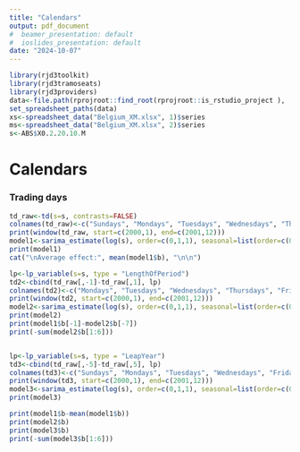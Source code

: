```yaml
---
title: "Calendars"
output: pdf_document
#  beamer_presentation: default
#  ioslides_presentation: default
date: "2024-10-07"
---
```

```r
library(rjd3toolkit)
library(rjd3tramoseats)
library(rjd3providers)
data<-file.path(rprojroot::find_root(rprojroot::is_rstudio_project ), 'Data')
set_spreadsheet_paths(data)
xs<-spreadsheet_data("Belgium_XM.xlsx", 1)$series
ms<-spreadsheet_data("Belgium_XM.xlsx", 2)$series
s<-ABS$X0.2.20.10.M
```

# Calendars

### Trading days

```r
td_raw<-td(s=s, contrasts=FALSE)
colnames(td_raw)<-c("Sundays", "Mondays", "Tuesdays", "Wednesdays", "Thursdays", "Fridays", "Saturdays")
print(window(td_raw, start=c(2000,1), end=c(2001,12)))
model1<-sarima_estimate(log(s), order=c(0,1,1), seasonal=list(order=c(0,1,1), period=12), xreg = td_raw)
print(model1)
cat("\nAverage effect:", mean(model1$b), "\n\n")

lp<-lp_variable(s=s, type = "LengthOfPeriod")
td2<-cbind(td_raw[,-1]-td_raw[,1], lp)
colnames(td2)<-c("Mondays", "Tuesdays", "Wednesdays", "Thursdays", "Fridays", "Saturdays", "lp")
print(window(td2, start=c(2000,1), end=c(2001,12)))
model2<-sarima_estimate(log(s), order=c(0,1,1), seasonal=list(order=c(0,1,1), period=12), xreg = td2)
print(model2)
print(model1$b[-1]-model2$b[-7])
print(-sum(model2$b[1:6]))


lp<-lp_variable(s=s, type = "LeapYear")
td3<-cbind(td_raw[,-5]-td_raw[,5], lp)
colnames(td3)<-c("Sundays", "Mondays", "Tuesdays", "Wednesdays", "Fridays", "Saturdays", "lp")
print(window(td3, start=c(2000,1), end=c(2001,12)))
model3<-sarima_estimate(log(s), order=c(0,1,1), seasonal=list(order=c(0,1,1), period=12), xreg = td3)
print(model3)

print(model1$b-mean(model1$b))
print(model2$b)
print(model3$b)
print(-sum(model3$b[1:6]))
```

